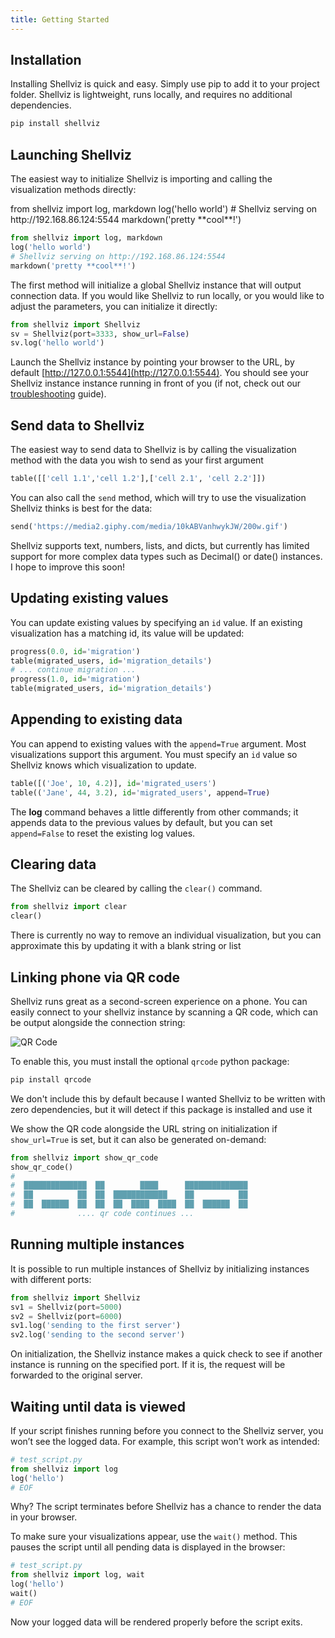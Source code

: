 ```yaml
---
title: Getting Started
---
```


## Installation
Installing Shellviz is quick and easy. Simply use pip to add it to your project folder. Shellviz is lightweight, runs locally, and requires no additional dependencies.

```bash
pip install shellviz
```


## Launching Shellviz
The easiest way to initialize Shellviz is importing and calling the visualization methods directly:


<CodeExample code="shellviz.clear();shellviz.log('hello world');shellviz.markdown('pretty **cool**!')" language="python">
from shellviz import log, markdown
log('hello world')
# Shellviz serving on http://192.168.86.124:5544
markdown('pretty **cool**!')
</CodeExample>

```python
from shellviz import log, markdown
log('hello world')
# Shellviz serving on http://192.168.86.124:5544
markdown('pretty **cool**!')
```

The first method will initialize a global Shellviz instance that will output connection data. If you would like Shellviz to run locally, or you would like to adjust the parameters, you can initialize it directly:

```python
from shellviz import Shellviz
sv = Shellviz(port=3333, show_url=False)
sv.log('hello world')
```

Launch the Shellviz instance by pointing your browser to the URL, by default [http://127.0.0.1:5544](http://127.0.0.1:5544). You should see your Shellviz instance instance running in front of you (if not, check out our [troubleshooting](/troubleshooting) guide).

## Send data to Shellviz
The easiest way to send data to Shellviz is by calling the visualization method with the data you wish to send as your first argument
```python
table([['cell 1.1','cell 1.2'],['cell 2.1', 'cell 2.2']])
```
You can also call the `send` method, which will try to use the visualization Shellviz thinks is best for the data:
```python
send('https://media2.giphy.com/media/10kABVanhwykJW/200w.gif')
```

<Note type='warning'>Shellviz supports text, numbers, lists, and dicts, but currently has limited support for more complex data types such as Decimal() or date() instances. I hope to improve this soon!</Note>

## Updating existing values
You can update existing values by specifying an `id` value. If an existing visualization has a matching id, its value will be updated:

```python
progress(0.0, id='migration')
table(migrated_users, id='migration_details')
# ... continue migration ...
progress(1.0, id='migration')
table(migrated_users, id='migration_details')
```

## Appending to existing data
You can append to existing values with the `append=True` argument. Most visualizations support this argument. You must specify an `id` value so Shellviz knows which visualization to update.

```python
table([('Joe', 10, 4.2)], id='migrated_users')
table(('Jane', 44, 3.2), id='migrated_users', append=True)
```

The **log** command behaves a little differently from other commands; it appends data to the previous values by default, but you can set `append=False` to reset the existing log values.

## Clearing data

The Shellviz can be cleared by calling the `clear()` command.

```python
from shellviz import clear
clear()
```

<Note>There is currently no way to remove an individual visualization, but you can approximate this by updating it with a blank string or list</Note>

## Linking phone via QR code
Shellviz runs great as a second-screen experience on a phone. You can easily connect to your shellviz instance by scanning a QR code, which can be output alongside the connection string:

![QR Code](/docs/qr.png)

To enable this, you must install the optional `qrcode` python package: 

```bash
pip install qrcode
```

<Note>We don't include this by default because I wanted Shellviz to be written with zero dependencies, but it will detect if this package is installed and use it</Note>

We show the QR code alongside the URL string on initialization if `show_url=True` is set, but it can also be generated on-demand:

```python
from shellviz import show_qr_code
show_qr_code()
#
#  ██████████████  ██        ████      ██████████████
#  ██          ██  ██  ████████████    ██          ██
#  ██  ██████  ██  ██  ██  ████  ████  ██  ██████  ██
#              .... qr code continues ...
```


## Running multiple instances
It is possible to run multiple instances of Shellviz by initializing instances with different ports:

```python
from shellviz import Shellviz
sv1 = Shellviz(port=5000)
sv2 = Shellviz(port=6000)
sv1.log('sending to the first server')
sv2.log('sending to the second server')
```

On initialization, the Shellviz instance makes a quick check to see if another instance is running on the specified port. If it is, the request will be forwarded to the original server.

## Waiting until data is viewed
If your script finishes running before you connect to the Shellviz server, you won’t see the logged data. For example, this script won’t work as intended:

```python
# test_script.py
from shellviz import log
log('hello')
# EOF
```

Why? The script terminates before Shellviz has a chance to render the data in your browser.

To make sure your visualizations appear, use the `wait()` method. This pauses the script until all pending data is displayed in the browser:

```python
# test_script.py
from shellviz import log, wait
log('hello')
wait()
# EOF
```

Now your logged data will be rendered properly before the script exits.
